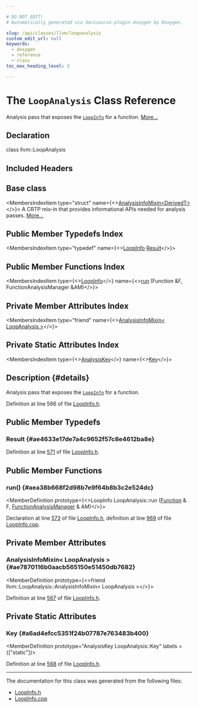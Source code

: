 ```yaml
---

# DO NOT EDIT!
# Automatically generated via docusaurus-plugin-doxygen by Doxygen.

slug: /api/classes/llvm/loopanalysis
custom_edit_url: null
keywords:
  - doxygen
  - reference
  - class
toc_max_heading_level: 3

---
```





# The `LoopAnalysis` Class Reference

<DoxygenPage pluginConfig={pluginConfig}>

Analysis pass that exposes the <code><a href="/docs/api/classes/llvm/loopinfo">LoopInfo</a></code> for a function. <a href="#details">More...</a>

## Declaration

<CodeBlock>class llvm::LoopAnalysis</CodeBlock>

## Included Headers

<IncludesList>
<IncludesListItem
  filePath="llvm/Analysis/LoopInfo.h"
  permalink="/docs/api/files/include/include/llvm/include/llvm/analysis/loopinfo-h"
  isLocal="true" />
</IncludesList>

## Base class

<MembersIndex>

<MembersIndexItem
  type="struct"
  name={<><a href="/docs/api/structs/llvm/analysisinfomixin">AnalysisInfoMixin&lt;DerivedT&gt;</a></>}>
A CRTP mix-in that provides informational APIs needed for analysis passes. <a href="/docs/api/structs/llvm/analysisinfomixin/#details">More...</a>
</MembersIndexItem>

</MembersIndex>

## Public Member Typedefs Index

<MembersIndex>

<MembersIndexItem
  type="typedef"
  name={<><a href="/docs/api/classes/llvm/loopinfo">LoopInfo</a> <a href="#ae4633e17de7a4c9652f57c8e4612ba8e">Result</a></>}>
</MembersIndexItem>

</MembersIndex>

## Public Member Functions Index

<MembersIndex>

<MembersIndexItem
  type={<><a href="/docs/api/classes/llvm/loopinfo">LoopInfo</a></>}
  name={<><a href="#aea38b668f2d98b7e9f64b8b3c2e524dc">run</a> (Function &amp;F, FunctionAnalysisManager &amp;AM)</>}>
</MembersIndexItem>

</MembersIndex>

## Private Member Attributes Index

<MembersIndex>

<MembersIndexItem
  type="friend"
  name={<><a href="#ae7870116b0aacb565150e51450db7682">AnalysisInfoMixin&lt; LoopAnalysis &gt;</a></>}>
</MembersIndexItem>

</MembersIndex>

## Private Static Attributes Index

<MembersIndex>

<MembersIndexItem
  type={<><a href="/docs/api/structs/llvm/analysiskey">AnalysisKey</a></>}
  name={<><a href="#a6ad4efcc5351f24b07787e763483b400">Key</a></>}>
</MembersIndexItem>

</MembersIndex>

## Description {#details}

Analysis pass that exposes the <code><a href="/docs/api/classes/llvm/loopinfo">LoopInfo</a></code> for a function.

Definition at line 566 of file <a href="/docs/api/files/include/include/llvm/include/llvm/analysis/loopinfo-h">LoopInfo.h</a>.

<SectionDefinition>

## Public Member Typedefs

### Result {#ae4633e17de7a4c9652f57c8e4612ba8e}

<MemberDefinition
  prototype="typedef LoopInfo llvm::LoopAnalysis::Result">

Definition at line <a href="/docs/api/files/include/include/llvm/include/llvm/analysis/loopinfo-h/#l00571">571</a> of file <a href="/docs/api/files/include/include/llvm/include/llvm/analysis/loopinfo-h">LoopInfo.h</a>.
</MemberDefinition>

</SectionDefinition>

<SectionDefinition>

## Public Member Functions

### run() {#aea38b668f2d98b7e9f64b8b3c2e524dc}

<MemberDefinition
  prototype={<>LoopInfo LoopAnalysis::run (<a href="/docs/api/classes/llvm/function">Function</a> &amp; F, <a href="/docs/api/namespaces/llvm/#adce09a5a0de0e3177eb00e932734af2f">FunctionAnalysisManager</a> &amp; AM)</>}>

Declaration at line <a href="/docs/api/files/include/include/llvm/include/llvm/analysis/loopinfo-h/#l00573">573</a> of file <a href="/docs/api/files/include/include/llvm/include/llvm/analysis/loopinfo-h">LoopInfo.h</a>, definition at line <a href="/docs/api/files/lib/lib/analysis/loopinfo-cpp/#l00969">969</a> of file <a href="/docs/api/files/lib/lib/analysis/loopinfo-cpp">LoopInfo.cpp</a>.
</MemberDefinition>

</SectionDefinition>

<SectionDefinition>

## Private Member Attributes

### AnalysisInfoMixin&lt; LoopAnalysis &gt; {#ae7870116b0aacb565150e51450db7682}

<MemberDefinition
  prototype={<>friend llvm::LoopAnalysis::AnalysisInfoMixin&lt; LoopAnalysis &gt;</>}>

Definition at line <a href="/docs/api/files/include/include/llvm/include/llvm/analysis/loopinfo-h/#l00567">567</a> of file <a href="/docs/api/files/include/include/llvm/include/llvm/analysis/loopinfo-h">LoopInfo.h</a>.
</MemberDefinition>

</SectionDefinition>

<SectionDefinition>

## Private Static Attributes

### Key {#a6ad4efcc5351f24b07787e763483b400}

<MemberDefinition
  prototype="AnalysisKey LoopAnalysis::Key"
  labels = {["static"]}>

Definition at line <a href="/docs/api/files/include/include/llvm/include/llvm/analysis/loopinfo-h/#l00568">568</a> of file <a href="/docs/api/files/include/include/llvm/include/llvm/analysis/loopinfo-h">LoopInfo.h</a>.
</MemberDefinition>

</SectionDefinition>

<hr/>

The documentation for this class was generated from the following files:

<ul>
<li><a href="/docs/api/files/include/include/llvm/include/llvm/analysis/loopinfo-h">LoopInfo.h</a></li>
<li><a href="/docs/api/files/lib/lib/analysis/loopinfo-cpp">LoopInfo.cpp</a></li>
</ul>

</DoxygenPage>
